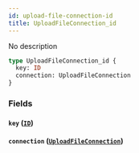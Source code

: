 ```yaml
---
id: upload-file-connection-id
title: UploadFileConnection_id
---
```


No description

```graphql
type UploadFileConnection_id {
  key: ID
  connection: UploadFileConnection
}
```

### Fields

#### `key` ([`ID`](/v1/scalars/id))

#### `connection` ([`UploadFileConnection`](/v1/objects/upload-file-connection))

